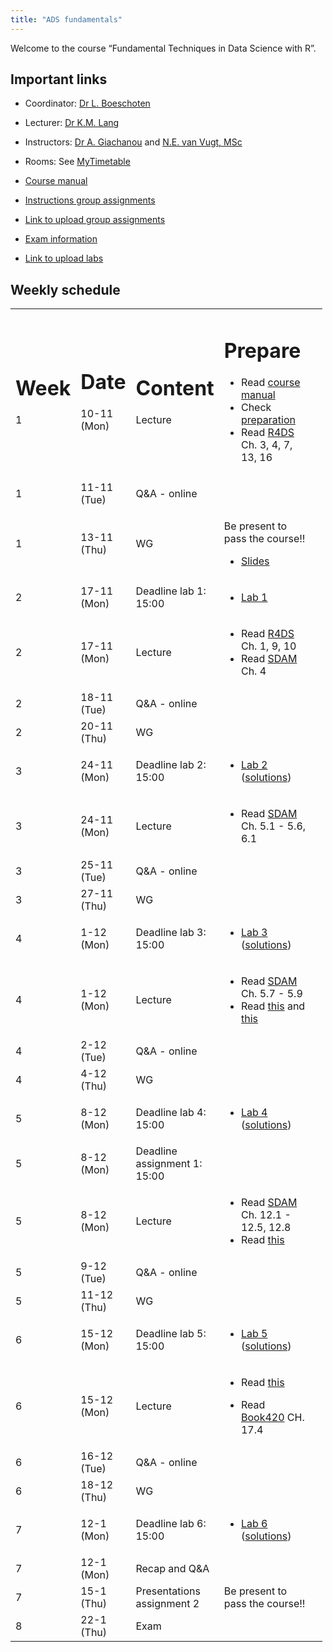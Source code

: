 ```yaml
---
title: "ADS fundamentals"
---
```


Welcome to the course "Fundamental Techniques in Data Science with R".

## Important links

-   Coordinator: [Dr L. Boeschoten](https://www.uu.nl/medewerkers/LBoeschoten)

-   Lecturer: [Dr K.M. Lang](https://www.uu.nl/staff/KMLang)

-   Instructors: [Dr A. Giachanou](https://www.uu.nl/medewerkers/AGiachanou) and [N.E. van Vugt, MSc](https://www.uu.nl/medewerkers/NEvanVugt)

-   Rooms: See [MyTimetable](https://mytimetable.uu.nl/schedule)

-   [Course manual](manual.qmd)

-   [Instructions group assignments](assignments.qmd)

-   [Link to upload group assignments](https://surfdrive.surf.nl/index.php/s/vDu5h9LNlwE6KhN)

-   [Exam information](exam.qmd)

-   [Link to upload labs](https://surfdrive.surf.nl/index.php/s/6jLjkBJzXH5eMpw)

## Weekly schedule

+--------+-------------+------------------------------+----------------------------------------------------------------------------------------------------------------------------------------+------+
| # Week | # Date      | # Content                    | # Prepare                                                                                                                              |      |
|        |             |                              |                                                                                                                                        |      |
| 1      | 10-11 (Mon) | Lecture                      | -   Read [course manual](manual.qmd)                                                                                                   |      |
|        |             |                              | -   Check [preparation](preparation.qmd)                                                                                               |      |
|        |             |                              | -   Read [R4DS](https://r4ds.hadley.nz/) Ch. 3, 4, 7, 13, 16                                                                           |      |
+--------+-------------+------------------------------+----------------------------------------------------------------------------------------------------------------------------------------+------+
|        |             |                              |                                                                                                                                        |      |
+--------+-------------+------------------------------+----------------------------------------------------------------------------------------------------------------------------------------+------+
| 1      | 11-11 (Tue) | Q&A - online                 |                                                                                                                                        |      |
+--------+-------------+------------------------------+----------------------------------------------------------------------------------------------------------------------------------------+------+
| 1      | 13-11 (Thu) | WG                           | Be present to pass the course!!                                                                                                        |      |
|        |             |                              |                                                                                                                                        |      |
|        |             |                              | -   [Slides](workgroups/WG1.qmd)                                                                                                       |      |
+--------+-------------+------------------------------+----------------------------------------------------------------------------------------------------------------------------------------+------+
| 2      | 17-11 (Mon) | Deadline lab 1: 15:00        | -   [Lab 1](/labs/lab1.qmd)                                                                                                            |      |
+--------+-------------+------------------------------+----------------------------------------------------------------------------------------------------------------------------------------+------+
| 2      | 17-11 (Mon) | Lecture                      | -   Read [R4DS](https://r4ds.hadley.nz/) Ch. 1, 9, 10                                                                                  |      |
|        |             |                              | -   Read [SDAM](https://mspeekenbrink.github.io/sdam-book/index.html) Ch. 4                                                            |      |
+--------+-------------+------------------------------+----------------------------------------------------------------------------------------------------------------------------------------+------+
| 2      | 18-11 (Tue) | Q&A - online                 |                                                                                                                                        |      |
+--------+-------------+------------------------------+----------------------------------------------------------------------------------------------------------------------------------------+------+
| 2      | 20-11 (Thu) | WG                           |                                                                                                                                        |      |
+--------+-------------+------------------------------+----------------------------------------------------------------------------------------------------------------------------------------+------+
| 3      | 24-11 (Mon) | Deadline lab 2: 15:00        | -   [Lab 2](labs/lab2.qmd) ([solutions](labs/lab2_answers.qmd))                                                                        |      |
+--------+-------------+------------------------------+----------------------------------------------------------------------------------------------------------------------------------------+------+
| 3      | 24-11 (Mon) | Lecture                      | -   Read [SDAM](https://mspeekenbrink.github.io/sdam-book/index.html) Ch. 5.1 - 5.6, 6.1                                               |      |
+--------+-------------+------------------------------+----------------------------------------------------------------------------------------------------------------------------------------+------+
| 3      | 25-11 (Tue) | Q&A - online                 |                                                                                                                                        |      |
+--------+-------------+------------------------------+----------------------------------------------------------------------------------------------------------------------------------------+------+
| 3      | 27-11 (Thu) | WG                           |                                                                                                                                        |      |
+--------+-------------+------------------------------+----------------------------------------------------------------------------------------------------------------------------------------+------+
| 4      | 1-12 (Mon)  | Deadline lab 3: 15:00        | -   [Lab 3](labs/lab3.qmd) ([solutions](/labs/lab3_answers.qmd))                                                                       |      |
+--------+-------------+------------------------------+----------------------------------------------------------------------------------------------------------------------------------------+------+
| 4      | 1-12 (Mon)  | Lecture                      | -   Read [SDAM](https://mspeekenbrink.github.io/sdam-book/index.html) Ch. 5.7 - 5.9                                                    |      |
|        |             |                              | -   Read [this](https://stats.oarc.ucla.edu/r/dae/robust-regression/) and [this](https://stats.oarc.ucla.edu/r/dae/robust-regression/) |      |
+--------+-------------+------------------------------+----------------------------------------------------------------------------------------------------------------------------------------+------+
| 4      | 2-12 (Tue)  | Q&A - online                 |                                                                                                                                        |      |
+--------+-------------+------------------------------+----------------------------------------------------------------------------------------------------------------------------------------+------+
| 4      | 4-12 (Thu)  | WG                           |                                                                                                                                        |      |
+--------+-------------+------------------------------+----------------------------------------------------------------------------------------------------------------------------------------+------+
| 5      | 8-12 (Mon)  | Deadline lab 4: 15:00        | -   [Lab 4](labs/lab4.qmd) ([solutions](/labs/lab4_answers.qmd))                                                                       |      |
+--------+-------------+------------------------------+----------------------------------------------------------------------------------------------------------------------------------------+------+
| 5      | 8-12 (Mon)  | Deadline assignment 1: 15:00 |                                                                                                                                        |      |
+--------+-------------+------------------------------+----------------------------------------------------------------------------------------------------------------------------------------+------+
| 5      | 8-12 (Mon)  | Lecture                      | -   Read [SDAM](https://mspeekenbrink.github.io/sdam-book/index.html) Ch. 12.1 - 12.5, 12.8                                            |      |
|        |             |                              | -   Read [this](https://stats.oarc.ucla.edu/other/mult-pkg/faq/general/faq-how-do-i-interpret-odds-ratios-in-logistic-regression/)     |      |
+--------+-------------+------------------------------+----------------------------------------------------------------------------------------------------------------------------------------+------+
| 5      | 9-12 (Tue)  | Q&A - online                 |                                                                                                                                        |      |
+--------+-------------+------------------------------+----------------------------------------------------------------------------------------------------------------------------------------+------+
| 5      | 11-12 (Thu) | WG                           |                                                                                                                                        |      |
+--------+-------------+------------------------------+----------------------------------------------------------------------------------------------------------------------------------------+------+
| 6      | 15-12 (Mon) | Deadline lab 5: 15:00        | -   [Lab 5](labs/lab5.qmd) ([solutions](/labs/lab5_answers.qmd))                                                                       |      |
+--------+-------------+------------------------------+----------------------------------------------------------------------------------------------------------------------------------------+------+
| 6      | 15-12 (Mon) | Lecture                      | -   Read [this](https://stats.oarc.ucla.edu/r/dae/logit-regression/)                                                                   |      |
|        |             |                              |                                                                                                                                        |      |
|        |             |                              | -   Read [Book420](https://book.stat420.org/) CH. 17.4                                                                                 |      |
+--------+-------------+------------------------------+----------------------------------------------------------------------------------------------------------------------------------------+------+
| 6      | 16-12 (Tue) | Q&A - online                 |                                                                                                                                        |      |
+--------+-------------+------------------------------+----------------------------------------------------------------------------------------------------------------------------------------+------+
| 6      | 18-12 (Thu) | WG                           |                                                                                                                                        |      |
+--------+-------------+------------------------------+----------------------------------------------------------------------------------------------------------------------------------------+------+
| 7      | 12-1 (Mon)  | Deadline lab 6: 15:00        | -   [Lab 6](labs/lab6.qmd) ([solutions](/labs/lab6_answers.qmd))                                                                       |      |
+--------+-------------+------------------------------+----------------------------------------------------------------------------------------------------------------------------------------+------+
| 7      | 12-1 (Mon)  | Recap and Q&A                |                                                                                                                                        |      |
+--------+-------------+------------------------------+----------------------------------------------------------------------------------------------------------------------------------------+------+
| 7      | 15-1 (Thu)  | Presentations assignment 2   | Be present to pass the course!!                                                                                                        |      |
+--------+-------------+------------------------------+----------------------------------------------------------------------------------------------------------------------------------------+------+
| 8      | 22-1 (Thu)  | Exam                         |                                                                                                                                        |      |
+--------+-------------+------------------------------+----------------------------------------------------------------------------------------------------------------------------------------+------+
